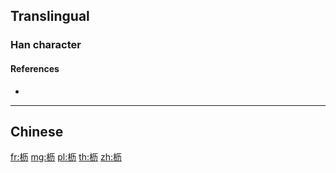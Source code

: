 {{also|櫪|栃}}
==Translingual==
===Han character===
{{Han char|rn=75|rad=木|as=04|sn=8|four=|canj=DMKS|ids=⿰木历}}

====References====
* {{Han ref|kx=0517.011|hdz=21166.040|uh=67A5|ud=26533}}
----

==Chinese==
{{zh-see|櫪}}

[[fr:枥]]
[[mg:枥]]
[[pl:枥]]
[[th:枥]]
[[zh:枥]]